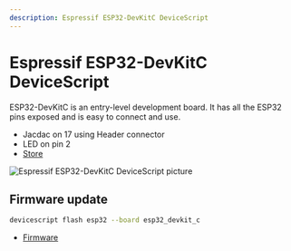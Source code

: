```yaml
---
description: Espressif ESP32-DevKitC DeviceScript
---
```

# Espressif ESP32-DevKitC DeviceScript

ESP32-DevKitC is an entry-level development board. It has all the ESP32 pins exposed and is easy to connect and use.


- Jacdac on 17 using Header connector
- LED on pin 2
- [Store](https://docs.espressif.com/projects/esp-idf/en/latest/esp32/hw-reference/esp32/get-started-devkitc.html)



![Espressif ESP32-DevKitC DeviceScript picture](https://microsoft.github.io/jacdac-docs/images/devices/espressif/esp32devkitcdevicescriptv40.catalog.jpg)


## Firmware update

```bash
devicescript flash esp32 --board esp32_devkit_c
```


- [Firmware](https://github.com/microsoft/jacdac-esp32/releases/latest/download/devicescript-esp32-esp32_devkit_c-0x1000.bin)